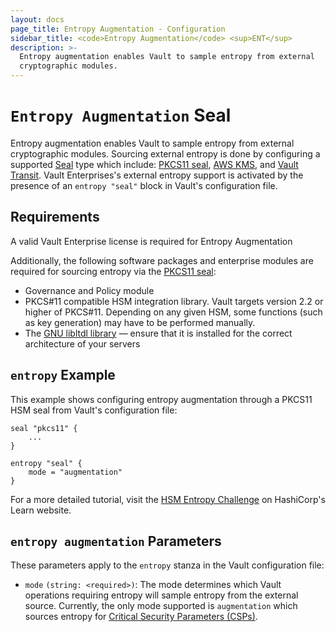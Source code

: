 ```yaml
---
layout: docs
page_title: Entropy Augmentation - Configuration
sidebar_title: <code>Entropy Augmentation</code> <sup>ENT</sup>
description: >-
  Entropy augmentation enables Vault to sample entropy from external
  cryptographic modules.
---
```


# `Entropy Augmentation` Seal

Entropy augmentation enables Vault to sample entropy from  external cryptographic modules.
Sourcing external entropy is done by configuring a supported [Seal](/docs/configuration/seal/index.html) type which
  include: [PKCS11 seal](/docs/configuration/seal/pkcs11.html), [AWS KMS](/docs/configuration/seal/awskms.html), and
  [Vault Transit](/docs/configuration/seal/transit.html).
Vault Enterprises's external entropy support is activated by the presence of an `entropy "seal"`
block in Vault's configuration file.

## Requirements

A valid Vault Enterprise license is required for Entropy Augmentation

Additionally, the following software packages and enterprise modules are required for sourcing entropy
via the [PKCS11 seal](/docs/configuration/seal/pkcs11.html):
- Governance and Policy module
- PKCS#11 compatible HSM integration library. Vault targets version 2.2 or
  higher of PKCS#11. Depending on any given HSM, some functions (such as key
  generation) may have to be performed manually.
- The [GNU libltdl library](https://www.gnu.org/software/libtool/manual/html_node/Using-libltdl.html)
  — ensure that it is installed for the correct architecture of your servers


## `entropy` Example

This example shows configuring entropy augmentation through a PKCS11 HSM seal from Vault's configuration
file:

```hcl
seal "pkcs11" {
    ...
}

entropy "seal" {
    mode = "augmentation"
}
```

For a more detailed tutorial, visit the [HSM Entropy Challenge](https://learn.hashicorp.com/vault/operations/hsm-entropy)
on HashiCorp's Learn website.

## `entropy augmentation` Parameters

These parameters apply to the `entropy` stanza in the Vault configuration file:

- `mode` `(string: <required>)`: The mode determines which Vault operations requiring
  entropy will sample entropy from the external source. Currently, the only mode supported
  is `augmentation` which sources entropy for [Critical Security Parameters (CSPs)](</docs/enterprise/entropy-augmentation/index.html#Critical-Security-Parameters-(CSPs)>).
